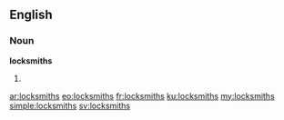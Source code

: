 ==English==

===Noun===
'''locksmiths'''

# {{plural of|locksmith}}

[[ar:locksmiths]]
[[eo:locksmiths]]
[[fr:locksmiths]]
[[ku:locksmiths]]
[[my:locksmiths]]
[[simple:locksmiths]]
[[sv:locksmiths]]